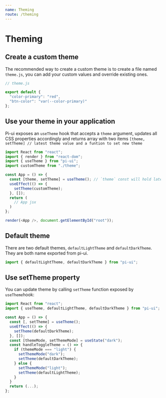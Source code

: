 ```yaml
---
name: Theming
route: /theming
---
```


# Theming

## Create a custom theme

The recommended way to create a custom theme is to create a file named `theme.js`, you can add your custom values and override existing ones.

```js
// theme.js

export default {
  "color-primary": "red",
  "btn-color": "var(--color-primary)"
};
```

## Use your theme in your application

Pi-ui exposes an `useTheme` hook that accepts a `theme` argument, updates all CSS properties accordingly and
returns array with two items `[theme, setTheme] // latest theme value and a funtion to set new theme`

```js
import React from "react";
import { render } from "react-dom";
import { useTheme } from "pi-ui";
import customTheme from "./theme";

const App = () => {
  const [theme, setTheme] = useTheme(); // `theme` const will hold latest theme value
  useEffect(() => {
    setTheme(customTheme);
  }, []);
  return (
    // App jsx
  )
};

render(<App />, document.getElementById("root"));
```

## Default theme

There are two default themes, `defaultLightTheme` and `defaultDarkTheme`. They are both name exported from pi-ui.

```js
import { defaultLightTheme, defaultDarkTheme } from "pi-ui";
```

## Use setTheme property

You can update theme by calling `setTheme` function exposed by `useTheme`hook:

```js
import React from "react";
import { useTheme, defaultLightTheme, defaultDarkTheme } from "pi-ui";

const App = () => {
  const [, setTheme] = useTheme();
  useEffect(() => {
    setTheme(defaultDarkTheme);
  }, []);
  const [themeMode, setThemeMode] = useState("dark");
  const handleToggleTheme = () => {
    if (themeMode === "light") {
      setThemeMode("dark");
      setTheme(defaultDarkTheme);
    } else {
      setThemeMode("light");
      setTheme(defaultLightTheme);
    }
  }
  return (...);
};
```
